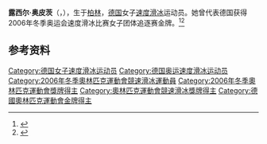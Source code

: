 {{NoteTA|G1=Sports}}
'''露西尔·奥皮茨'''（{{lang-de|Lucille Opitz}}，{{bd|1977年|11月24日||}}），生于[[柏林|柏林]]，[[德国|德国]]女子[[速度滑冰|速度滑冰]]运动员。她曾代表德国获得2006年冬季奥运会速度滑冰比赛女子团体追逐赛金牌。<ref>{{Cite web|title=Lucille OPITZ|url=https://www.olympic.org/lucille-opitz|accessdate=2021-04-06|work=International Olympic Committee|archive-date=2021-04-19|archive-url=https://web.archive.org/web/20210419144644/https://www.olympic.org/lucille-opitz|dead-url=no}}</ref><ref>{{cite web|url=https://www.olympedia.org/athletes/110373|title=Lucille Opitz|work=Olympedia|accessdate=2021-04-07|archive-date=2021-04-18|archive-url=https://web.archive.org/web/20210418181257/https://www.olympedia.org/athletes/110373|dead-url=no}}</ref>

== 参考资料 ==
{{reflist}}

{{奥林匹克运动会速度滑冰比赛女子团体追逐赛冠军}}

{{Authority control}}
{{DEFAULTSORT:Opitz, Lucille}}
[[Category:德国女子速度滑冰运动员|Category:德国女子速度滑冰运动员]]
[[Category:德国奥运速度滑冰运动员|Category:德国奥运速度滑冰运动员]]
[[Category:2006年冬季奧林匹克運動會競速滑冰運動員|Category:2006年冬季奧林匹克運動會競速滑冰運動員]]
[[Category:2006年冬季奧林匹克運動會獎牌得主|Category:2006年冬季奧林匹克運動會獎牌得主]]
[[Category:奧林匹克運動會競速滑冰獎牌得主|Category:奧林匹克運動會競速滑冰獎牌得主]]
[[Category:德國奧林匹克運動會金牌得主|Category:德國奧林匹克運動會金牌得主]]